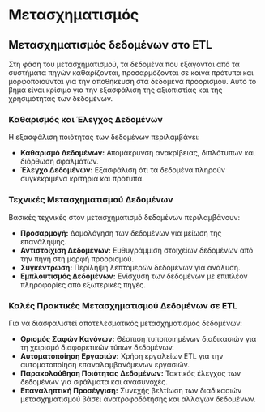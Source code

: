 # Μετασχηματισμός

## Μετασχηματισμός δεδομένων στο ETL

Στη φάση του μετασχηματισμού, τα δεδομένα που εξάγονται από τα συστήματα πηγών καθαρίζονται, προσαρμόζονται σε κοινά πρότυπα και μορφοποιούνται για την αποθήκευση στα δεδομένα προορισμού. Αυτό το βήμα είναι κρίσιμο για την εξασφάλιση της αξιοπιστίας και της χρησιμότητας των δεδομένων.

### Καθαρισμός και Έλεγχος Δεδομένων

Η εξασφάλιση ποιότητας των δεδομένων περιλαμβάνει:

- **Καθαρισμό Δεδομένων:** Απομάκρυνση ανακρίβειας, διπλότυπων και διόρθωση σφαλμάτων.
- **Έλεγχο Δεδομένων:** Εξασφάλιση ότι τα δεδομένα πληρούν συγκεκριμένα κριτήρια και πρότυπα.

### Τεχνικές Μετασχηματισμού Δεδομένων

Βασικές τεχνικές στον μετασχηματισμό δεδομένων περιλαμβάνουν:

- **Προσαρμογή:** Δομολόγηση των δεδομένων για μείωση της επανάληψης.
- **Αντιστοίχιση Δεδομένων:** Ευθυγράμμιση στοιχείων δεδομένων από την πηγή στη μορφή προορισμού.
- **Συγκέντρωση:** Περίληψη λεπτομερών δεδομένων για ανάλυση.
- **Εμπλουτισμός Δεδομένων:** Ενίσχυση των δεδομένων με επιπλέον πληροφορίες από εξωτερικές πηγές.

### Καλές Πρακτικές Μετασχηματισμού Δεδομένων σε ETL

Για να διασφαλιστεί αποτελεσματικός μετασχηματισμός δεδομένων:

- **Ορισμός Σαφών Κανόνων:** Θέσπιση τυποποιημένων διαδικασιών για τη χειρισμό διαφορετικών τύπων δεδομένων.
- **Αυτοματοποίηση Εργασιών:** Χρήση εργαλείων ETL για την αυτοματοποίηση επαναλαμβανόμενων εργασιών.
- **Παρακολούθηση Ποιότητας Δεδομένων:** Τακτικός έλεγχος των δεδομένων για σφάλματα και ανασυνοχές.
- **Επαναληπτική Προσέγγιση:** Συνεχής βελτίωση των διαδικασιών μετασχηματισμού βάσει ανατροφοδότησης και αλλαγών δεδομένων.